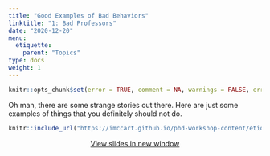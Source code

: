 ```yaml
---
title: "Good Examples of Bad Behaviors"
linktitle: "1: Bad Professors"
date: "2020-12-20"
menu:
  etiquette:
    parent: "Topics"
type: docs
weight: 1
---
```


```r
knitr::opts_chunk$set(error = TRUE, comment = NA, warnings = FALSE, errors = FALSE, messages = FALSE, tidy = FALSE, echo = FALSE)
```

Oh man, there are some strange stories out there. Here are just some examples of things that you definitely should not do. 

<center>

```r
knitr::include_url("https://imccart.github.io/phd-workshop-content/etiquette/examples.html")
```

<p><a class="btn btn-primary btn-lg" target="_blank" href="https://imccart.github.io/phd-workshop-content/etiquette/examples.html"><i class="fas fa-external-link-alt"></i> View slides in new window</a></p>

</center>
